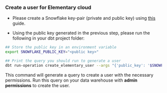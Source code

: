 ### Create a user for Elementary cloud

* Please create a Snowflake key-pair (private and public key) using [this](https://docs.snowflake.com/en/user-guide/key-pair-auth#configuring-key-pair-authentication) guide.

* Using the public key generated in the previous step, please run the following in your dbt project folder:

```bash
## Store the public key in an environment variable
export SNOWFLAKE_PUBLIC_KEY="<public key>"

## Print the query you should run to generate a user
dbt run-operation create_elementary_user --args "{'public_key': '$SNOWFLAKE_PUBLIC_KEY'}"
```

This command will generate a query to create a user with the necessary permissions. Run this query on your data warehouse with **admin permissions** to create the user.

<Snippet file="cloud/integrations/permissions-and-security.mdx" />
